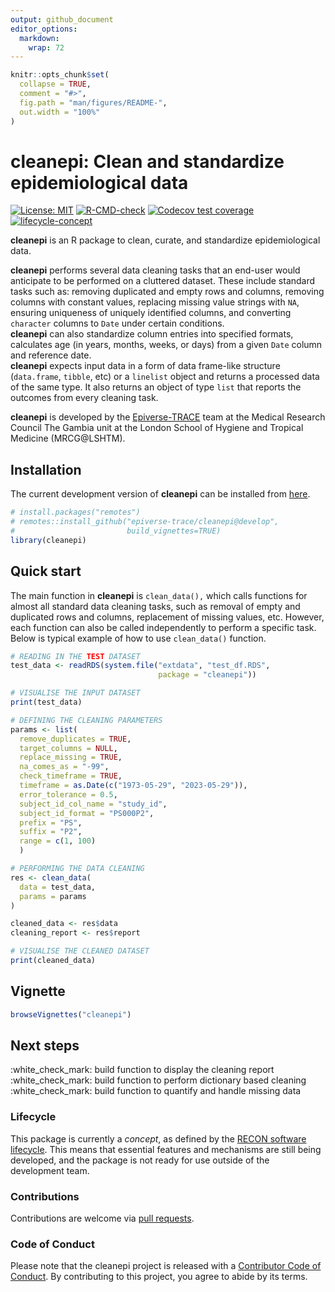 ```yaml
---
output: github_document
editor_options: 
  markdown: 
    wrap: 72
---
```


<!-- README.md is generated from README.Rmd. Please edit that file. -->

<!-- The code to render this README is stored in .github/workflows/render-readme.yaml -->

<!-- Variables marked with double curly braces will be transformed beforehand: -->

<!-- `packagename` is extracted from the DESCRIPTION file -->

<!-- `gh_repo` is extracted via a special environment variable in GitHub Actions -->

<!-- README.md is generated from README.Rmd. Please edit that file -->

```r
knitr::opts_chunk$set(
  collapse = TRUE,
  comment = "#>",
  fig.path = "man/figures/README-",
  out.width = "100%"
)
```

# cleanepi: Clean and standardize epidemiological data

<!-- badges: start -->

[![License:
MIT](https://img.shields.io/badge/License-MIT-yellow.svg)](https://opensource.org/licenses/MIT)
[![R-CMD-check](https://github.com/epiverse-trace/cleanepi/actions/workflows/R-CMD-check.yaml/badge.svg)](https://github.com/epiverse-trace/cleanepi/actions/workflows/R-CMD-check.yaml)
[![Codecov test
coverage](https://codecov.io/gh/epiverse-trace/cleanepi/branch/main/graph/badge.svg)](https://app.codecov.io/gh/epiverse-trace/cleanepi?branch=main)
[![lifecycle-concept](https://raw.githubusercontent.com/reconverse/reconverse.github.io/master/images/badge-concept.svg)](https://www.reconverse.org/lifecycle.html#concept)

<!-- badges: end -->

**cleanepi** is an R package to clean, curate, and standardize epidemiological data. 

**cleanepi**  performs several data cleaning tasks that an end-user would anticipate to be performed on a cluttered dataset. These include standard tasks such as: removing duplicated and empty rows and columns, removing columns with constant values, replacing missing value strings with `NA`, ensuring uniqueness of uniquely identified columns, and converting `character` columns to `Date` under certain conditions.    
**cleanepi** can also standardize column entries into specified formats, calculates age (in years, months, weeks, or days) from a given `Date` column and reference date.   
**cleanepi** expects input data in  a form of  data frame-like structure (`data.frame`, `tibble`, etc) or a `linelist` object and returns a processed data of the same type. It also returns an object of type `list` that reports the outcomes from every cleaning task.  

**cleanepi** is developed by  the [Epiverse-TRACE](https://data.org/initiatives/epiverse/) team at the Medical Research Council The Gambia unit at the London School of Hygiene and Tropical Medicine (MRCG@LSHTM).


## Installation

The current development version of **cleanepi** can be installed from  [here](https://epiverse-trace.github.io/cleanepi/dev/).

```r
# install.packages("remotes")
# remotes::install_github("epiverse-trace/cleanepi@develop", 
#                         build_vignettes=TRUE)
library(cleanepi)
```



## Quick start
The main function in **cleanepi** is `clean_data(),` which calls 
functions for almost all standard data cleaning tasks, such as removal of empty and duplicated rows and columns, replacement of missing values, etc. However, each function can also be called independently to perform a specific  task. Below is typical example of how to use `clean_data()` function. 


```r
# READING IN THE TEST DATASET
test_data <- readRDS(system.file("extdata", "test_df.RDS", 
                                 package = "cleanepi"))

# VISUALISE THE INPUT DATASET
print(test_data)

# DEFINING THE CLEANING PARAMETERS
params <- list(
  remove_duplicates = TRUE,
  target_columns = NULL, 
  replace_missing = TRUE,
  na_comes_as = "-99",
  check_timeframe = TRUE,
  timeframe = as.Date(c("1973-05-29", "2023-05-29")),
  error_tolerance = 0.5,
  subject_id_col_name = "study_id",
  subject_id_format = "PS000P2",
  prefix = "PS",
  suffix = "P2",
  range = c(1, 100)
  )

# PERFORMING THE DATA CLEANING
res <- clean_data(
  data = test_data,
  params = params
)

cleaned_data <- res$data
cleaning_report <- res$report

# VISUALISE THE CLEANED DATASET
print(cleaned_data)
```

## Vignette
```r
browseVignettes("cleanepi")
```

## Next steps

:white_check_mark: build function to display the cleaning report    
:white_check_mark: build function to perform dictionary based cleaning    
:white_check_mark: build function to quantify and handle missing data   


### Lifecycle

This package is currently a *concept*, as defined by the [RECON software
lifecycle](https://www.reconverse.org/lifecycle.html). This means that
essential features and mechanisms are still being developed, and the
package is not ready for use outside of the development team.

### Contributions

Contributions are welcome via [pull
requests](https://github.com/%7B%7B%20gh_repo%20%7D%7D/pulls).

### Code of Conduct

Please note that the cleanepi project is released with a [Contributor
Code of
Conduct](https://github.com/epiverse-trace/.github/blob/main/CODE_OF_CONDUCT.md).
By contributing to this project, you agree to abide by its terms.
